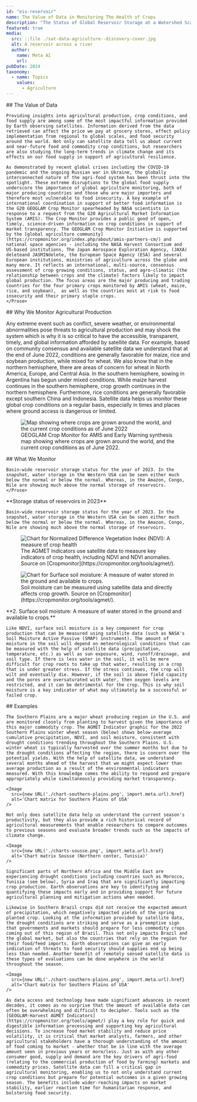 ```yaml
---
id: "eis-reservoir"
name: The Value of Data in Monitoring The Health of Crops
description: "The Status of Global Reservoir Storage at a Watershed Scale using satellite information"
featured: true
media:
  src: ::file ./sat-data-agriculture--discovery-cover.jpg
  alt: A reservoir across a river
  author:
    name: Meta AI
    url: 
pubDate: 2024
taxonomy:
  - name: Topics
    values:
      - Agriculture
---
```


<Block>
  <Prose>
    ## The Value of Data
    
    Providing insights into agricultural production, crop conditions, and food supply are among some of the most impactful information provided by Earth observing satellites. Information derived from the data retrieved can affect the price we pay at grocery stores, effect policy implementation from regional to global scales, and food security around the world. Not only can satellite data tell us about current and near-future food and commodity crop conditions, but researchers are also studying the long-term trends in climate change and its effects on our food supply in support of agricultural resilience.

    As demonstrated by recent global crises including the COVID-19 pandemic and the ongoing Russian war in Ukraine, the globally interconnected nature of the agri-food system has been thrust into the spotlight. These extreme disruptions to the global food supply underscore the importance of global agriculture monitoring, both of major producing countries and those who are major importers and therefore most vulnerable to food insecurity. A key example of international coordination in support of better food information is the G20 GEOGLAM Crop Monitor spearheaded by NASA scientists in response to a request from the G20 Agricultural Market Information System (AMIS). The Crop Monitor provides a public good of open, timely, science-driven information on crop conditions in support of market transparency. The GEOGLAM Crop Monitor Initiative is supported by the [global agriculture community](https://cropmonitor.org/index.php/about/amis-partners-cm/) and national space agencies - including the NASA Harvest Consortium and US-based institutions, The Japan Aerospace Exploration Agency, (JAXA) deleteand JASMINdelete, the European Space Agency (ESA) and several European institutions, ministries of agriculture across the globe and many more. It reflects an international, multi-source, consensus assessment of crop growing conditions, status, and agro-climatic (the relationship between crops and the climate) factors likely to impact global production. The focus areas are the major producing and trading countries for the four primary crops monitored by AMIS (wheat, maize, rice, and soybean),  as well as the countries most at risk to food insecurity and their primary staple crops.
    </Prose>

</Block>

<Block>
  <Prose>
  ## Why We Monitor Agricultural Production

Any extreme event such as conflict, severe weather, or environmental abnormalities pose threats to agricultural production and may shock the system which is why it is so critical to have the accessible, transparent, timely, and global information afforded by satellite data. For example, based on community consensus and available satellite data we understand that at the end of June 2022, conditions are generally favorable for maize, rice and soybean production, while mixed for wheat. We also know that in the northern hemisphere, there are areas of concern for wheat in North America, Europe, and Central Asia. In the southern hemisphere, sowing in Argentina has begun under mixed conditions. While maize harvest continues in the southern hemisphere, crop growth continues in the northern hemisphere. Furthermore, rice conditions are generally favorable except southern China and Indonesia. Satellite data helps us monitor these global crop conditions on a regular basis, especially in times and places where ground access is dangerous or limited.

  </Prose>
  <Figure>
    <Image
      src={new URL('./crops-around-world.jpg', import.meta.url).href}
      alt='Map showing where crops are grown around the world, and the current crop conditions as of June 2022'
    />
    <Caption attrAuthor='GEOGLAM Crop Monitor' attrUrl='https://cropmonitor.org/'>
      GEOGLAM Crop Monitor for AMIS and Early Warning synthesis map showing where crops are grown around the world, and the current crop conditions as of June 2022.
    </Caption>
  </Figure>
</Block>

<Block>
  <Prose>
    ## What We Monitor

    Basin-wide reservoir storage status for the year of 2023. In the snapshot, water storage in the Western USA can be seen either much below the normal or below the normal. Whereas, in the Amazon, Congo, Nile are showing much above the normal storage of reservoirs.
    </Prose>

</Block>

<Block>
  <Prose>
    **Storage status of reservoirs in 2023**

    Basin-wide reservoir storage status for the year of 2023. In the snapshot, water storage in the Western USA can be seen either much below the normal or below the normal. Whereas, in the Amazon, Congo, Nile are showing much above the normal storage of reservoirs.

  </Prose>
  <Figure>
    <Image
      src={new URL('./chart-crop-health.jpg', import.meta.url).href}
      alt='Chart for Normalized Difference Vegetation Index (NDVI): A measure of crop health'
    />
    <Caption>
      The AGMET Indicators use satellite data to measure key indicators of crop health, including NDVI and NDVI anomalies. Source on [Cropmonitor](https://cropmonitor.org/tools/agmet/).
    </Caption>
  </Figure>
</Block>

<Block>
  <Figure>
    <Image
      src={new URL('./chart-soil-moisture.jpg', import.meta.url).href}
      alt='Chart for Surface soil moisture: A measure of water stored in the ground and available to crops.'
    />
    <Caption>
      Soil moisture can be measured using satellite data and directly affects crop growth. Source on [Cropmonitor](https://cropmonitor.org/tools/agmet/).
    </Caption>
  </Figure>
  <Prose>
    **2. Surface soil moisture: A measure of water stored in the ground and available to crops.**

    Like NDVI, surface soil moisture is a key component for crop production that can be measured using satellite data (such as NASA's Soil Moisture Active Passive (SMAP) instrument). The amount of moisture in the soil will depend on meteorological conditions that can be measured with the help of satellite data (precipitation, temperature, etc.) as well as sun exposure, wind, runoff/drainage, and soil type. If there is less water in the soil, it will be more difficult for crop roots to take up that water, resulting in a crop that is under greater stress. If the stress continues, the crop will wilt and eventually die. However, if the soil is above field capacity and the pores are oversaturated with water, then oxygen levels are restricted, and it can be detrimental for the crop. This is why soil moisture is a key indicator of what may ultimately be a successful or failed crop.

  </Prose>
</Block>

<Block>
  <Prose>
    ## Examples

    The Southern Plains are a major wheat producing region in the U.S. and are monitored closely from planting to harvest given the importance of this major commodity crop. The AGMET Indicator graphic for the 2022 Southern Plains winter wheat season (below) shows below-average cumulative precipitation, NDVI, and soil moisture, consistent with drought conditions trending throughout the Southern Plains. U.S. winter wheat is typically harvested over the summer months but due to the drought conditions affecting the region, there is concern over the potential yields. With the help of satellite data, we understand several months ahead of the harvest that we might expect lower than average production as a result of the environmental indicators measured. With this knowledge comes the ability to respond and prepare appropriately while simultaneously providing market transparency.

    <Image
      src={new URL('./chart-southern-plains.png', import.meta.url).href}
      alt='Chart matrix for Southern Plains of USA'
    />

    Not only does satellite data help us understand the current season's productivity, but they also provide a rich historical record of agricultural measurements that enable researchers to compare outcomes to previous seasons and evaluate broader trends such as the impacts of climate change.

    <Image
      src={new URL('./charts-sousse.png', import.meta.url).href}
      alt='Chart matrix Sousse (Northern center, Tunisia)'
    />

    Significant parts of Northern Africa and the Middle East are experiencing drought conditions including countries such as Morocco, Tunisia (see below), Syria and Iraq that are significantly impacting crop production. Earth observations are key to identifying and quantifying these impacts early and in providing support for future agricultural planning and mitigation actions when needed.

    Likewise in Southern Brazil crops did not receive the expected amount of precipitation, which negatively impacted yields of the spring planted crop. Looking at the information provided by satellite data, the drought conditions are striking and serve as a preemptive sign that governments and markets should prepare for less commodity crops coming out of this region of Brazil. This not only impacts Brazil and the global market, but also the countries that rely on the region for their food/feed imports. Earth observations can give an early indication of threats to food security should supplies end up being less than needed. Another benefit of remotely sensed satellite data is these types of evaluations can be done anywhere in the world throughout the season.

    <Image
      src={new URL('./chart-southern-plains.png', import.meta.url).href}
      alt='Chart matrix for Southern Plains of USA'
    />

    As data access and technology have made significant advances in recent decades, it comes as no surprise that the amount of available data can often be overwhelming and difficult to decipher. Tools such as the [GEOGLAM-Harvest AGMET Indicators](https://cropmonitor.org/tools/agmet/) play a key role for quick and digestible information processing and supporting key agricultural decisions. To increase food market stability and reduce price volatility, it is critical that market analysts, farmers, and other agricultural stakeholders have a thorough understanding of the amount of food coming to market - whether that be in line with the average amount seen in previous years or more/less. Just as with any other consumer good, supply and demand are the key drivers of agri-food (relating to the commercial production of food by farming) markets and commodity prices. Satellite data can fill a critical gap in agricultural monitoring, enabling us to not only understand current crop conditions but prepare for potential outcomes in a given growing season. The benefits include wider-reaching impacts on market stability, earlier reaction time for humanitarian response, and bolstering food security.

  </Prose>
</Block>
